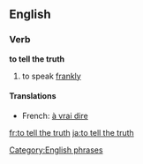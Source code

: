 ==English==
===Verb===
'''to tell the truth'''
#to speak [[frankly]]

====Translations====
{{top}}
* French: [[à vrai dire]]
{{bottom}}

[[Category:English phrases]]

[[fr:to tell the truth]]
[[ja:to tell the truth]]